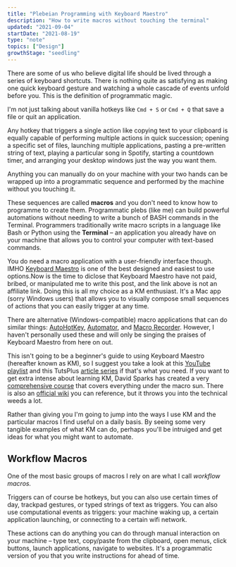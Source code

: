 ```yaml
---
title: "Plebeian Programming with Keyboard Maestro"
description: "How to write macros without touching the terminal"
updated: "2021-09-04"
startDate: "2021-08-19"
type: "note"
topics: ["Design"]
growthStage: "seedling"
---
```



<IntroParagraph>There are some of us who believe digital life should be lived through a series of keyboard shortcuts. There is nothing quite as satisfying as making one quick keyboard gesture and watching a whole cascade of events unfold before you. This is the definition of programmatic magic.</IntroParagraph>

I'm not just talking about vanilla hotkeys like `Cmd + S` or `Cmd + Q` that save a file or quit an application.

Any hotkey that triggers a single action like copying text to your clipboard is equally capable of performing multiple actions in quick succession; opening a specific set of files, launching multiple applications, pasting a pre-written string of text, playing a particular song in Spotify, starting a countdown timer, and arranging your desktop windows just the way you want them.

Anything you can manually do on your machine with your two hands can be wrapped up into a programmatic sequence and performed by the machine without you touching it.

These sequences are called **macros** and you don't need to know how to programme to create them. Programmatic plebs (like me) can build powerful automations without needing to write a bunch of BASH commands in the Terminal. <Footnote idName={1}>Programmers traditionally write macro scripts in a language like Bash or Python using the **Terminal** – an application you already have on your machine that allows you to control your computer with text-based commands.</Footnote>

<RemoteImage
	framed
	width="700px"
	src="https://res.cloudinary.com/dxj9qr5gj/image/upload/c_scale,f_auto,q_auto:good,w_1200/v1629467741/maggieappleton.com/notes/keyboard-maestro/bash-command_gjxdsh.png"
	alt="The exact kind of programming gibberish you will not be writing"
	showalt
/>

You do need a macro application with a user-friendly interface though. IMHO [Keyboard Maestro](https://www.keyboardmaestro.com/main/) is one of the best designed and easiest to use options.<Footnote idName={2}>Now is the time to diclose that Keyboard Maestro have not paid, bribed, or manipulated me to write this post, and the link above is not an affiliate link. Doing this is all my choice as a KM enthusiast.</Footnote> It's a Mac app (sorry Windows users) that allows you to visually compose small sequences of actions that you can easily trigger at any time.

<RemoteImage
	width="900px"
	src="https://res.cloudinary.com/dxj9qr5gj/image/upload/c_scale,f_auto,q_auto:best,w_1200/v1629467242/maggieappleton.com/notes/keyboard-maestro/km-demo-1_shrink_ipykkq.png"
	alt="The Keyboard Maestro main window"
	showalt
/>

There are alternative (Windows-compatible) macro applications that can do similar things: [AutoHotKey](https://www.autohotkey.com/), [Automator](https://support.apple.com/en-gb/guide/automator/welcome/mac), and [Macro Recorder](https://www.macrorecorder.com/). However, I haven't personally used these and will only be singing the praises of Keyboard Maestro from here on out.

This isn't going to be a beginner's guide to using Keyboard Maestro (hereafter known as KM), so I suggest you take a look at this [YouTube playlist](https://www.youtube.com/watch?v=C-M2ECt9gIc&list=PLa0EpEatE4TIUSob_dkMuDP7MpPceth30) and this TutsPlus [article series](https://computers.tutsplus.com/tutorials/keyboard-maestro-i-introduction--cms-23415) if that's what you need. If you want to get extra intense about learning KM, David Sparks has created a very [comprehensive course](https://learn.macsparky.com/p/km) that covers everything under the macro sun. There is also an [official wiki](https://wiki.keyboardmaestro.com/doku.php) you can reference, but it throws you into the technical weeds a lot.

Rather than giving you I'm going to jump into the ways I use KM and the particular macros I find useful on a daily basis. By seeing some very tangible examples of what KM can do, perhaps you'll be intruiged and get ideas for what you might want to automate.

<Spacer size="small" />

## Workflow Macros

One of the most basic groups of macros I rely on are what I call _workflow macros._

<ComingSoon />

Triggers can of course be hotkeys, but you can also use certain times of day, trackpad gestures, or typed strings of text as triggers. You can also use computational events as triggers: your machine waking up, a certain application launching, or connecting to a certain wifi network.

These actions can do anything you can do through manual interaction on your machine – type text, copy/paste from the clipboard, open menus, click buttons, launch applications, navigate to websites. It's a programmatic version of you that you write instructions for ahead of time.
